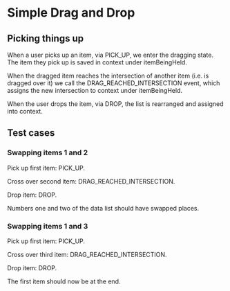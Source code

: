 # Simple Drag and Drop

## Picking things up

When a user picks up an item, via <Event index={1}>PICK_UP</Event>, we enter the <State>dragging</State> state. The item they pick up is saved in context under <Context stringify>itemBeingHeld</Context>.

When the dragged item reaches the intersection of another item (i.e. is dragged over it) we call the <Event index={2}>DRAG_REACHED_INTERSECTION</Event> event, which assigns the new intersection to context under <Context stringify>itemBeingHeld</Context>.

When the user drops the item, via <Event>DROP</Event>, the list is rearranged and assigned into context.

<WholeContext />

## Test cases

### Swapping items 1 and 2

Pick up first item: <Event index={0}>PICK_UP</Event>.

Cross over second item: <Event index={1}>DRAG_REACHED_INTERSECTION</Event>.

Drop item: <Event>DROP</Event>.

Numbers one and two of the data list should have swapped places.

### Swapping items 1 and 3

Pick up first item: <Event index={0}>PICK_UP</Event>.

Cross over third item: <Event index={3}>DRAG_REACHED_INTERSECTION</Event>.

Drop item: <Event>DROP</Event>.

The first item should now be at the end.
